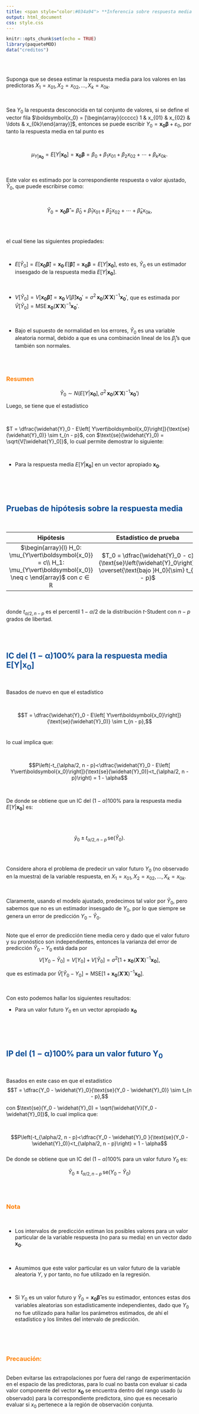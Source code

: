 ```yaml
---
title: <span style="color:#034a94"> **Inferencia sobre respuesta media y valores futuros**</span>
output: html_document
css: style.css
---
```


```r
knitr::opts_chunk$set(echo = TRUE)
library(paqueteMOD)
data("creditos")

```

</br></br>


Suponga que se desea estimar la respuesta media para los valores en las predictoras $X_1 = x_{01}, X_2 = x_{02}, \ldots, X_k = x_{0k}$.

</br>

Sea $Y_0$ la respuesta desconocida en tal conjunto de valores, si se define el vector fila $\boldsymbol{x_0} = [\begin{array}{ccccc} 1 & x_{01} & x_{02} & \ldots & x_{0k}\end{array}]$, entonces se puede escribir $Y_0 = \boldsymbol{x_0\beta} + \varepsilon_0$, por tanto la respuesta media en tal punto es 

</br>
<div class="content-box-blue">
$$\mu_{Y\vert\boldsymbol{x_0}} = E\left[ Y\vert\boldsymbol{x_0}\right] = \boldsymbol{x_0\beta} = \beta_0 + \beta_1x_{01} + \beta_2x_{02} + \cdots + \beta_kx_{0k}.$$

</div>

</br>

Este valor es estimado por la correspondiente respuesta o valor ajustado, $\widehat{Y}_0$, que puede escribirse como:

</br>

<div class="content-box-blue">
$$\widehat{Y}_0 = \boldsymbol{x_0\widehat\beta} = \widehat\beta_0 + \widehat\beta_1x_{01} + \widehat\beta_2x_{02} + \cdots + \widehat\beta_kx_{0k},$$
</div>

</br></br>

el cual tiene las siguientes propiedades:

</br>

* $E\left[\widehat{Y}_0\right] = E\left[\boldsymbol{x_0}\boldsymbol{\widehat\beta}\right] =  \boldsymbol{x_0}\,E\left[\boldsymbol{\widehat\beta}\right] = \boldsymbol{x_0\beta} = E\left[ Y\vert\boldsymbol{x_0}\right]$, esto es, $\widehat{Y}_0$ es un estimador insesgado de la respuesta media $E\left[ Y\vert\boldsymbol{x_0}\right]$.

</br>

* $V\left[\widehat{Y}_0\right] = V\left[\boldsymbol{x_0}\boldsymbol{\widehat\beta}\right] =  \boldsymbol{x_0}\,V\left[\widehat\beta\right]\boldsymbol{x_0}' = \sigma^2\,\boldsymbol{x_0}\left(\boldsymbol{X}'\boldsymbol{X}\right)^{-1}\boldsymbol{x_0}'$, que es estimada por $\widehat{V}\left[\widehat{Y}_0\right] = \text{MSE}\,\boldsymbol{x_0}\left(\boldsymbol{X}'\boldsymbol{X}\right)^{-1}\boldsymbol{x_0}'$.

</br>

* Bajo el supuesto de normalidad en los errores, $\widehat{Y}_0$ es una variable aleatoria normal, debido a que es una combinación lineal de los $\widehat\beta_j$'s que también son normales.

</br></br>

<div class="content-box-gray">
### <span style="color:#FF7F00"> **Resumen**</span>

$$\widehat{Y}_0 \sim N\left(E\left[ Y\vert\boldsymbol{x_0}\right], \sigma^2\,\boldsymbol{x_0}\left(\boldsymbol{X}'\boldsymbol{X}\right)^{-1}\boldsymbol{x_0}'\right)$$
</div>


Luego, se tiene que el estadístico

</br>

$T = \dfrac{\widehat{Y}_0 - E\left[ Y\vert\boldsymbol{x_0}\right]}{\text{se}(\widehat{Y}_0)} \sim t_{n - p}$, con $\text{se}(\widehat{Y}_0) = \sqrt{V[\widehat{Y}_0]}$, lo cual permite demostrar lo siguiente:

</br>

* Para la respuesta media $E\left[ Y\vert\boldsymbol{x_0}\right]$ en un vector apropiado $\boldsymbol{x_0}$.
  
</br></br></br>

## <span style="color:#034a94">**Pruebas de hipótesis sobre la respuesta media**</span> 

</br>

| **Hipótesis** | **Estadístico de prueba** |
|:--:|:-----:|
| $\begin{array}{l} H_0: \mu_{Y\vert\boldsymbol{x_0}} = c\\ H_1: \mu_{Y\vert\boldsymbol{x_0}} \neq c \end{array}$ con $c \in \mathbb{R}$ | $T_0 = \dfrac{\widehat{Y}_0 - c}{\text{se}\left(\widehat{Y}_0\right)} \overset{\text{bajo }H_0}{\sim} t_{n - p}$ | 

</br>

donde ${t_{\alpha/2, n - p}}$ es el percentil $1 - \alpha/2$ de la distribución $t$-Student con $n - p$ grados de libertad.

</br></br>

## <span style="color:#034a94">**IC del ($\boldsymbol{1} - \boldsymbol{\alpha}$)100% para la respuesta media $\boldsymbol{E\left[ Y\vert\boldsymbol{x_0}\right]}$**</span>

</br>

Basados de nuevo en que el estadístico

</br>

$$T = \dfrac{\widehat{Y}_0 - E\left[ Y\vert\boldsymbol{x_0}\right]}{\text{se}(\widehat{Y}_0)} \sim t_{n - p},$$
</br>

lo cual implica que:

</br>

$$P\left(-t_{\alpha/2, n - p}<\dfrac{\widehat{Y}_0 - E\left[ Y\vert\boldsymbol{x_0}\right]}{\text{se}(\widehat{Y}_0)}<t_{\alpha/2, n - p}\right) = 1 - \alpha$$

</br>

De donde se obtiene que un IC del ($1 - \alpha$)100% para la respuesta media $E\left[ Y\vert\boldsymbol{x_0}\right]$ es:

</br></br>

<div class="content-box-blue">
$$\widehat{y}_0 \pm t_{\alpha/2, n - p} \,\text{se}(\widehat{Y}_0).$$
</div>

</br></br>

Considere ahora el problema de predecir un valor futuro $Y_0$ (no observado en la muestra) de la variable respuesta, en $X_1 = x_{01}, X_2 = x_{02}, \ldots, X_k = x_{0k}$.

</br>

Claramente, usando el modelo ajustado, predecimos tal valor por $\widehat{Y}_0$, pero sabemos que no es un estimador insesgado de $Y_0$, por lo que siempre se genera un error de predicción $Y_0 - \widehat{Y}_0$.

</br>
Note que el error de predicción tiene media cero y dado que el valor futuro y su pronóstico son independientes, entonces la varianza del error de predicción $\widehat{Y}_0 - Y_0$ está dada por
$$V\left[Y_0 - \widehat{Y}_0\right] = V\left[Y_0\right] + V\left[\widehat{Y}_0\right] = \sigma^2\left[ 1 + \boldsymbol{x_0}\left(\boldsymbol{X}'\boldsymbol{X}\right)^{-1}\boldsymbol{x_0}\right],$$

que es estimada por $\widehat{V}\left[\widehat{Y}_0 - Y_0\right] = \text{MSE}\left[ 1 + \boldsymbol{x_0}\left(\boldsymbol{X}'\boldsymbol{X}\right)^{-1}\boldsymbol{x_0}\right]$.


</br>

Con esto podemos hallar los siguientes resultados:

* Para un valor futuro $Y_0$ en un vector apropiado $\boldsymbol{x_0}$

</br></br></br>

## <span style="color:#034a94">**IP del ($\boldsymbol{1} - \boldsymbol{\alpha}$)100% para un valor futuro $\boldsymbol{Y_0}$**</span>
  
</br>

Basados en este caso en que el estadístico
$$T = \dfrac{Y_0 - \widehat{Y}_0}{\text{se}(Y_0 - \widehat{Y}_0)} \sim t_{n - p},$$

con $\text{se}(Y_0 - \widehat{Y}_0) = \sqrt{\widehat{V}[Y_0 - \widehat{Y}_0]}$, lo cual implica que:

</br>

$$P\left(-t_{\alpha/2, n - p}<\dfrac{Y_0 - \widehat{Y}_0 }{\text{se}(Y_0 - \widehat{Y}_0)}<t_{\alpha/2, n - p}\right) = 1 - \alpha$$
</br>
De donde se obtiene que un IC del ($1 - \alpha$)100% para un valor futuro $Y_0$ es:

<div class="content-box-blue">
$$\widehat{Y}_0 \ \pm \ t_{\alpha/2, n - p} \,\text{se}(Y_0 - \widehat{Y}_0)$$

</div>

</br></br>

<div class="content-box-gray">
### <span style="color:#FF7F00"> **Nota**</span>

</br>

* Los intervalos de predicción estiman los posibles valores para un valor particular de la variable respuesta (no para su media) en un vector dado $\boldsymbol{x_0}$.

</br>

* Asumimos que este valor particular es un valor futuro de la variable aleatoria $Y$, y por tanto, no fue utilizado en la regresión.

</br>

* Si $Y_0$ es un valor futuro y $\widehat{Y}_0 = \boldsymbol{x_0\widehat\beta}$ es su estimador, entonces estas dos variables aleatorias son estadísticamente independientes, dado que $Y_0$ no fue utilizado para hallar los parámetros estimados, de ahí el estadístico y los límites del intervalo de predicción.

</div>
</br></br></br>

<div class="content-box-yellow">
### <span style="color:#FF7F00">**Precaución:**</span>

</br>
Deben evitarse las extrapolaciones por fuera del rango de experimentación en el espacio de las predictoras, para lo cual no basta con evaluar si cada valor componente del vector $\boldsymbol{x_0}$ se encuentra dentro del rango usado (u observado) para la correspondiente predictora, sino que es necesario evaluar si $x_0$ pertenece a la región de observación conjunta.

</div>

</br>

<!-- Para ello basta con verificar si $h_{00} = \boldsymbol{x_0\left(\boldsymbol{X}'\boldsymbol{X}\right)^{-1}x'_0} < \max\limits_{1\leq i\leq n} \left\{h_{ii}\right\}$, con $h_{ii}$ el $i$-ésimo elemento de la matriz 'hat' $\boldsymbol{H}$. -->